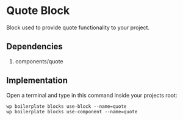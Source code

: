 # Quote Block

Block used to provide quote functionality to your project.

## Dependencies

1. components/quote

## Implementation

Open a terminal and type in this command inside your projects root:

```shell
wp boilerplate blocks use-block --name=quote
wp boilerplate blocks use-component --name=quote
```
